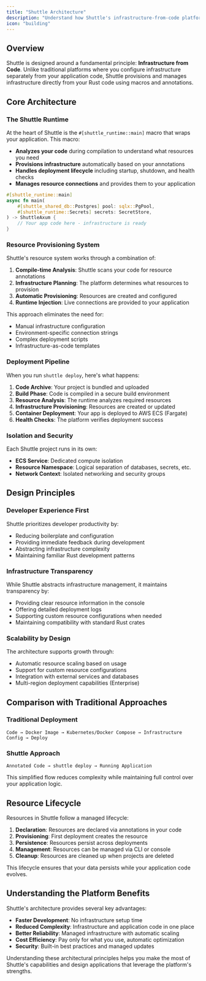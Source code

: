 ```yaml
---
title: "Shuttle Architecture"
description: "Understand how Shuttle's infrastructure-from-code platform works under the hood"
icon: "building"
---
```


## Overview

Shuttle is designed around a fundamental principle: **Infrastructure from Code**. Unlike traditional platforms where you configure infrastructure separately from your application code, Shuttle provisions and manages infrastructure directly from your Rust code using macros and annotations.

## Core Architecture

### The Shuttle Runtime

At the heart of Shuttle is the `#[shuttle_runtime::main]` macro that wraps your application. This macro:

- **Analyzes your code** during compilation to understand what resources you need
- **Provisions infrastructure** automatically based on your annotations
- **Handles deployment lifecycle** including startup, shutdown, and health checks
- **Manages resource connections** and provides them to your application

```rust
#[shuttle_runtime::main]
async fn main(
    #[shuttle_shared_db::Postgres] pool: sqlx::PgPool,
    #[shuttle_runtime::Secrets] secrets: SecretStore,
) -> ShuttleAxum {
    // Your app code here - infrastructure is ready
}
```

### Resource Provisioning System

Shuttle's resource system works through a combination of:

1. **Compile-time Analysis**: Shuttle scans your code for resource annotations
2. **Infrastructure Planning**: The platform determines what resources to provision
3. **Automatic Provisioning**: Resources are created and configured
4. **Runtime Injection**: Live connections are provided to your application

This approach eliminates the need for:

- Manual infrastructure configuration
- Environment-specific connection strings
- Complex deployment scripts
- Infrastructure-as-code templates

### Deployment Pipeline

When you run `shuttle deploy`, here's what happens:

1. **Code Archive**: Your project is bundled and uploaded
2. **Build Phase**: Code is compiled in a secure build environment
3. **Resource Analysis**: The runtime analyzes required resources
4. **Infrastructure Provisioning**: Resources are created or updated
5. **Container Deployment**: Your app is deployed to AWS ECS (Fargate)
6. **Health Checks**: The platform verifies deployment success

### Isolation and Security

Each Shuttle project runs in its own:

- **ECS Service**: Dedicated compute isolation
- **Resource Namespace**: Logical separation of databases, secrets, etc.
- **Network Context**: Isolated networking and security groups

## Design Principles

### Developer Experience First

Shuttle prioritizes developer productivity by:

- Reducing boilerplate and configuration
- Providing immediate feedback during development
- Abstracting infrastructure complexity
- Maintaining familiar Rust development patterns

### Infrastructure Transparency

While Shuttle abstracts infrastructure management, it maintains transparency by:

- Providing clear resource information in the console
- Offering detailed deployment logs
- Supporting custom resource configurations when needed
- Maintaining compatibility with standard Rust crates

### Scalability by Design

The architecture supports growth through:

- Automatic resource scaling based on usage
- Support for custom resource configurations
- Integration with external services and databases
- Multi-region deployment capabilities (Enterprise)

## Comparison with Traditional Approaches

### Traditional Deployment

```
Code → Docker Image → Kubernetes/Docker Compose → Infrastructure Config → Deploy
```

### Shuttle Approach

```
Annotated Code → shuttle deploy → Running Application
```

This simplified flow reduces complexity while maintaining full control over your application logic.

## Resource Lifecycle

Resources in Shuttle follow a managed lifecycle:

1. **Declaration**: Resources are declared via annotations in your code
2. **Provisioning**: First deployment creates the resource
3. **Persistence**: Resources persist across deployments
4. **Management**: Resources can be managed via CLI or console
5. **Cleanup**: Resources are cleaned up when projects are deleted

This lifecycle ensures that your data persists while your application code evolves.

## Understanding the Platform Benefits

Shuttle's architecture provides several key advantages:

- **Faster Development**: No infrastructure setup time
- **Reduced Complexity**: Infrastructure and application code in one place
- **Better Reliability**: Managed infrastructure with automatic scaling
- **Cost Efficiency**: Pay only for what you use, automatic optimization
- **Security**: Built-in best practices and managed updates

Understanding these architectural principles helps you make the most of Shuttle's capabilities and design applications that leverage the platform's strengths.
